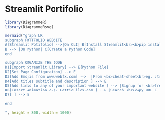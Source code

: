 # Streamlit Portifolio
```r
library(DiagrammeR)
library(DiagrammeRsvg)

mermaid("graph LR
subgraph PRTTFOLIO WEBSITE
A[Streamlit Potifolio] -->|On CLI| B[Install Streamlit<br><b>pip install streamlit as st</b>]
B --> |On Python| C[Create a Python Code]
end

subgraph ORGANIZE THE CODE
D1[Import Streamlit Library] --> E{Python File}
D2[Set Page Configuration] --> E
D3[Add Emojis from www.webfx.com] -->  |From <br>cheat-sheet<br>eg. :trophy:|E
D4[Add titles subtitle and description ] --> E
D5[Add links to any of your important website ] --> |Signup for <br>free animation| E
D6[Insert Animation e.g. LottieFiles.com ] --> |Search <br>copy URL E
D7[ ] --> E

end 

", height = 800, width = 1000)

```